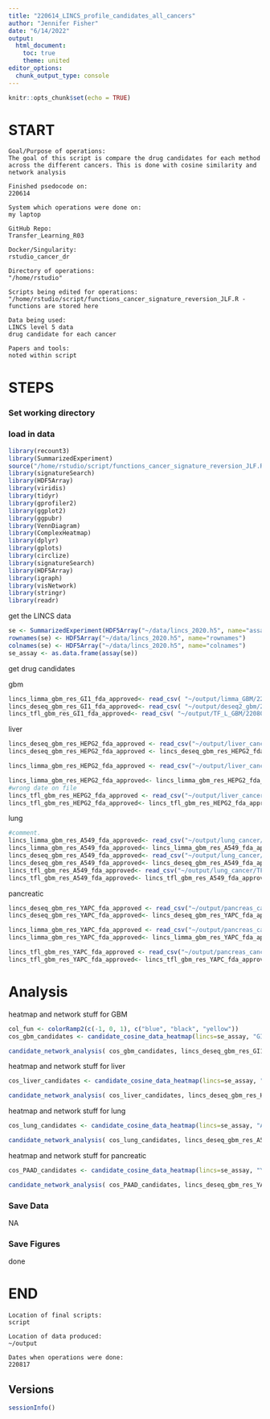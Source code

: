 ```yaml
---
title: "220614_LINCS_profile_candidates_all_cancers"
author: "Jennifer Fisher"
date: "6/14/2022"
output:
  html_document:
    toc: true
    theme: united
editor_options: 
  chunk_output_type: console
---
```


```r
knitr::opts_chunk$set(echo = TRUE)
```


# START 
    Goal/Purpose of operations: 
    The goal of this script is compare the drug candidates for each method across the different cancers. This is done with cosine similarity and network analysis 
    
    Finished psedocode on: 
    220614
    
    System which operations were done on: 
    my laptop
    
    GitHub Repo:
    Transfer_Learning_R03
    
    Docker/Singularity: 
    rstudio_cancer_dr
    
    Directory of operations: 
    "/home/rstudio"
    
    Scripts being edited for operations: 
    "/home/rstudio/script/functions_cancer_signature_reversion_JLF.R - functions are stored here
    
    Data being used: 
    LINCS level 5 data
    drug candidate for each cancer
    
    Papers and tools: 
    noted within script

# STEPS
### Set working directory 
### load in data
```r
library(recount3)
library(SummarizedExperiment)
source("/home/rstudio/script/functions_cancer_signature_reversion_JLF.R")
library(signatureSearch)
library(HDF5Array)
library(viridis)
library(tidyr)
library(gprofiler2)
library(ggplot2)
library(ggpubr)
library(VennDiagram)
library(ComplexHeatmap)
library(dplyr)
library(gplots)
library(circlize)
library(signatureSearch)
library(HDF5Array)
library(igraph)
library(visNetwork)
library(stringr)
library(readr)
```

get the LINCS data
```r
se <- SummarizedExperiment(HDF5Array("~/data/lincs_2020.h5", name="assay"))
rownames(se) <- HDF5Array("~/data/lincs_2020.h5", name="rownames")
colnames(se) <- HDF5Array("~/data/lincs_2020.h5", name="colnames")
se_assay <- as.data.frame(assay(se))
```

get drug candidates

gbm
```r
lincs_limma_gbm_res_GI1_fda_approved<- read_csv( "~/output/limma_GBM/220808_SR_LINCS_GBM_top_RES_all.csv")
lincs_deseq_gbm_res_GI1_fda_approved<- read_csv( "~/output/deseq2_gbm/220928_SR_LINCS_GBM_DESEQ2_RES_all.csv")
lincs_tfl_gbm_res_GI1_fda_approved<- read_csv( "~/output/TF_L_GBM/220808_SR_LINCS_GBM_top_RES_all.csv")
```

liver
```r
lincs_deseq_gbm_res_HEPG2_fda_approved <- read_csv("~/output/liver_cancer/deseq2_res/220929_SR_LINCS_LIHC_DESEQ2_RES_tau.csv")
lincs_deseq_gbm_res_HEPG2_fda_approved <- lincs_deseq_gbm_res_HEPG2_fda_approved [lincs_deseq_gbm_res_HEPG2_fda_approved$fda_approved== TRUE,]

lincs_limma_gbm_res_HEPG2_fda_approved <- read_csv("~/output/liver_cancer/limma_res/220808_SR_LINCS_LIHC_limma_RES_tau.csv")

lincs_limma_gbm_res_HEPG2_fda_approved<- lincs_limma_gbm_res_HEPG2_fda_approved[ lincs_limma_gbm_res_HEPG2_fda_approved$fda_approved== TRUE,]
#wrong date on file
lincs_tfl_gbm_res_HEPG2_fda_approved <- read_csv("~/output/liver_cancer/TFL_res/220602_SR_LINCS_LIHC_TFL_RES_tau.csv")
lincs_tfl_gbm_res_HEPG2_fda_approved<- lincs_tfl_gbm_res_HEPG2_fda_approved[ lincs_tfl_gbm_res_HEPG2_fda_approved$fda_approved == TRUE, ]
```
lung
```r
#comment.   
lincs_limma_gbm_res_A549_fda_approved<- read_csv("~/output/lung_cancer/limma_res/220808_SR_LINCS_LUAD_limma_RES_tau.csv")
lincs_limma_gbm_res_A549_fda_approved<- lincs_limma_gbm_res_A549_fda_approved[lincs_limma_gbm_res_A549_fda_approved$fda_approved == TRUE, ]
lincs_deseq_gbm_res_A549_fda_approved<- read_csv("~/output/lung_cancer/deseq2_res/220929_SR_LINCS_LUAD_DESEQ2_RES_tau.csv")
lincs_deseq_gbm_res_A549_fda_approved<- lincs_deseq_gbm_res_A549_fda_approved[lincs_deseq_gbm_res_A549_fda_approved$fda_approved == TRUE, ]
lincs_tfl_gbm_res_A549_fda_approved<- read_csv("~/output/lung_cancer/TFL_res/220808_SR_LINCS_LUAD_TFL_RES_tau.csv")
lincs_tfl_gbm_res_A549_fda_approved<- lincs_tfl_gbm_res_A549_fda_approved[lincs_tfl_gbm_res_A549_fda_approved$fda_approved==TRUE,]
```

pancreatic
```r
lincs_deseq_gbm_res_YAPC_fda_approved <- read_csv("~/output/pancreas_cancer/deseq2_res/220929_SR_LINCS_PAAD_DESEQ2_RES_tau.csv")
lincs_deseq_gbm_res_YAPC_fda_approved<- lincs_deseq_gbm_res_YAPC_fda_approved[lincs_deseq_gbm_res_YAPC_fda_approved$fda_approved == TRUE,]

lincs_limma_gbm_res_YAPC_fda_approved <- read_csv("~/output/pancreas_cancer/limma_res/220808_SR_LINCS_PAAD_limma_RES_tau.csv")
lincs_limma_gbm_res_YAPC_fda_approved<- lincs_limma_gbm_res_YAPC_fda_approved[lincs_limma_gbm_res_YAPC_fda_approved$fda_approved ==TRUE, ]

lincs_tfl_gbm_res_YAPC_fda_approved <- read_csv("~/output/pancreas_cancer/TFL_res/220808_SR_LINCS_PAAD_TFL_RES_tau.csv")
lincs_tfl_gbm_res_YAPC_fda_approved<- lincs_tfl_gbm_res_YAPC_fda_approved[ lincs_tfl_gbm_res_YAPC_fda_approved$fda_approved ==TRUE,]
```
# Analysis

heatmap and network stuff for GBM 
```r
col_fun <- colorRamp2(c(-1, 0, 1), c("blue", "black", "yellow"))
cos_gbm_candidates <- candidate_cosine_data_heatmap(lincs=se_assay, "GI1",lincs_deseq_gbm_res_GI1_fda_approved$pert, lincs_limma_gbm_res_GI1_fda_approved$pert, lincs_tfl_gbm_res_GI1_fda_approved$pert)
```

```r
candidate_network_analysis( cos_gbm_candidates, lincs_deseq_gbm_res_GI1_fda_approved$pert, lincs_limma_gbm_res_GI1_fda_approved$pert, lincs_tfl_gbm_res_GI1_fda_approved$pert, quantile= 9, header= "~/output/gbm_plots/220817_network_analysis_gbm")
```

heatmap and network stuff for liver
```r
cos_liver_candidates <- candidate_cosine_data_heatmap(lincs=se_assay, "HEPG2",lincs_deseq_gbm_res_HEPG2_fda_approved$pert, lincs_limma_gbm_res_HEPG2_fda_approved$pert, lincs_tfl_gbm_res_HEPG2_fda_approved$pert)
```

```r
candidate_network_analysis( cos_liver_candidates, lincs_deseq_gbm_res_HEPG2_fda_approved$pert, lincs_limma_gbm_res_HEPG2_fda_approved$pert, lincs_tfl_gbm_res_HEPG2_fda_approved$pert, quantile= 9, header= "~/output/liver_cancer/220817_network_analysis_liver")
```

heatmap and network stuff for lung
```r
cos_lung_candidates <- candidate_cosine_data_heatmap(lincs=se_assay, "A549",lincs_deseq_gbm_res_A549_fda_approved$pert, lincs_limma_gbm_res_A549_fda_approved$pert, lincs_tfl_gbm_res_A549_fda_approved$pert)
```

```r
candidate_network_analysis( cos_lung_candidates, lincs_deseq_gbm_res_A549_fda_approved$pert, lincs_limma_gbm_res_A549_fda_approved$pert, lincs_tfl_gbm_res_A549_fda_approved$pert, quantile= 9, header= "~/output/lung_cancer/220817_network_analysis_lung")
```

heatmap and network stuff for pancreatic
```r
cos_PAAD_candidates <- candidate_cosine_data_heatmap(lincs=se_assay, "YAPC",lincs_deseq_gbm_res_YAPC_fda_approved$pert, lincs_limma_gbm_res_YAPC_fda_approved$pert, lincs_tfl_gbm_res_YAPC_fda_approved$pert)
```

```r
candidate_network_analysis( cos_PAAD_candidates, lincs_deseq_gbm_res_YAPC_fda_approved$pert, lincs_limma_gbm_res_YAPC_fda_approved$pert, lincs_tfl_gbm_res_YAPC_fda_approved$pert, quantile= 9, header= "~/output/pancreas_cancer/220817_network_analysis_paad")
```

### Save Data
NA

### Save Figures
done
    
# END
    Location of final scripts:
    script 
    
    Location of data produced:
    ~/output
    
    Dates when operations were done:
    220817
    
## Versions
```r
sessionInfo()
```


